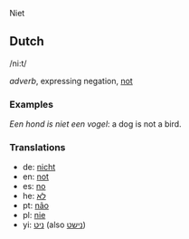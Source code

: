 Niet

== Dutch ==

/ni:t/

''adverb'', expressing negation, [[not]]

=== Examples ===

''Een hond is niet een vogel'': a dog is not a bird.

=== Translations ===

* de: [[nicht]]
* en: [[not]]
* es: [[no]]
* he: [[לא]]
* pt: [[não]]
* pl: [[nie]]
* yi: [[ניט]] (also [[נישט]])